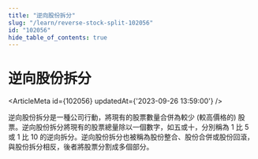 ```yaml
---
title: "逆向股份拆分"
slug: "/learn/reverse-stock-split-102056"
id: "102056"
hide_table_of_contents: true
---
```



# 逆向股份拆分

<ArticleMeta id={102056} updatedAt={'2023-09-26 13:59:00'} />
<div className='border-solid border-b border-t-0 my-4 border-[var(--ifm-color-gray-300)]' />

逆向股份拆分是一種公司行動，將現有的股票數量合併為較少 (較高價格的) 股票。逆向股份拆分將現有的股票總量除以一個數字，如五或十，分別稱為 1 比 5 或 1 比 10 的逆向拆分。逆向股份拆分也被稱為股份整合、股份合併或股份回滾，與股份拆分相反，後者將股票分割成多個部分。
